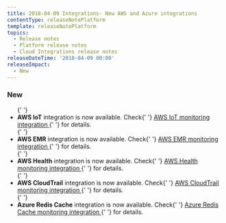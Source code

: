 ```yaml
---
title: 2018-04-09 Integrations- New AWS and Azure integrations
contentType: releaseNotePlatform
template: releaseNotePlatform
topics:
  - Release notes
  - Platform release notes
  - Cloud Integrations release notes
releaseDateTime: '2018-04-09 00:00'
releaseImpact:
  - New
---
```


<div>
  <h3>New</h3>
  <ul>
    {' '}
    <li>
      <strong>AWS IoT</strong> integration is now available. Check{' '}
      <a href="https://docs.newrelic.com/docs/integrations/amazon-integrations/aws-integrations-list/aws-iot-monitoring-integration">
        AWS IoT monitoring integration
      </a>{' '}
      for details.
    </li>{' '}
    <li>
      <strong>AWS EMR</strong> integration is now available. Check{' '}
      <a href="https://docs.newrelic.com/docs/integrations/amazon-integrations/aws-integrations-list/aws-emr-monitoring-integration">
        AWS EMR monitoring integration
      </a>{' '}
      for details.
    </li>{' '}
    <li>
      <strong>AWS Health</strong> integration is now available. Check{' '}
      <a href="https://docs.newrelic.com/docs/integrations/amazon-integrations/aws-integrations-list/aws-health-monitoring-integration">
        AWS Health monitoring integration
      </a>{' '}
      for details.
    </li>{' '}
    <li>
      <strong>AWS CloudTrail</strong> integration is now available. Check{' '}
      <a href="https://docs.newrelic.com/docs/integrations/amazon-integrations/aws-integrations-list/aws-cloudtrail-monitoring-integration">
        AWS CloudTrail monitoring integration
      </a>{' '}
      for details.
    </li>{' '}
    <li>
      <strong>Azure Redis Cache</strong> integration is now available. Check{' '}
      <a href="https://docs.newrelic.com/docs/integrations/microsoft-azure-integrations/azure-integrations-list/azure-redis-cache-monitoring-integration">
        Azure Redis Cache monitoring integration
      </a>{' '}
      for details.
    </li>
  </ul>
</div>
